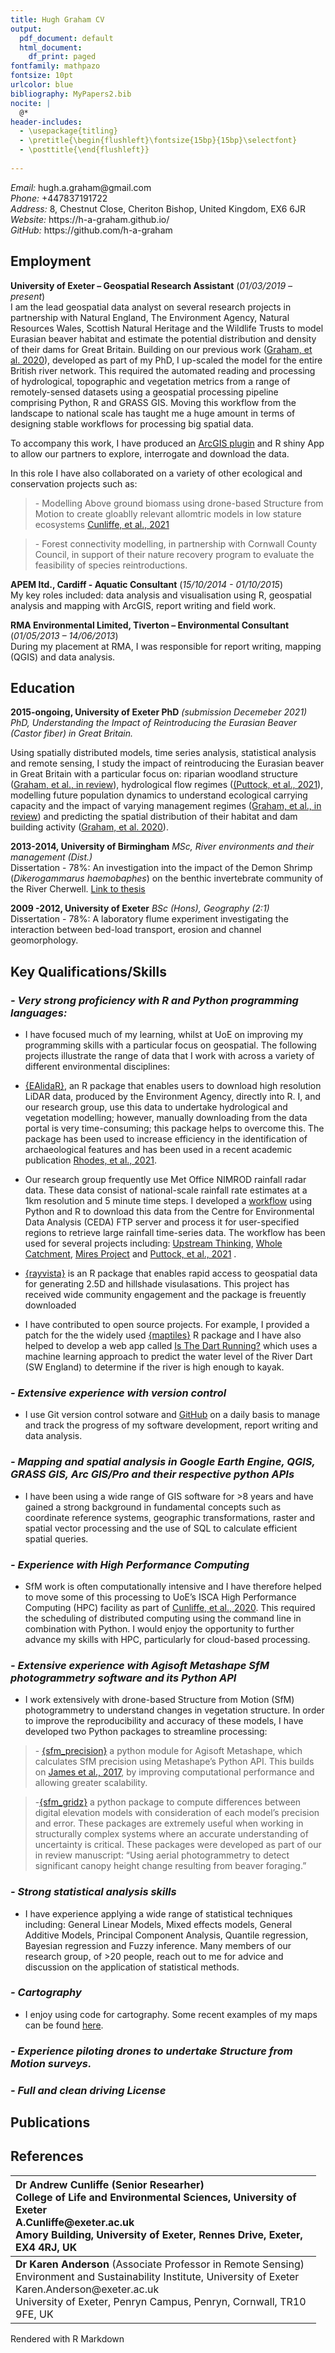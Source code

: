 ```yaml
---
title: Hugh Graham CV
output:
  pdf_document: default
  html_document:
    df_print: paged
fontfamily: mathpazo
fontsize: 10pt
urlcolor: blue
bibliography: MyPapers2.bib
nocite: |
  @*
header-includes:
  - \usepackage{titling}
  - \pretitle{\begin{flushleft}\fontsize{15bp}{15bp}\selectfont}
  - \posttitle{\end{flushleft}}
  
---
```

\vspace{-1.5cm}
\pagenumbering{gobble}

*Email:*  hugh.a.graham@gmail.com \
*Phone:*  +447837191722 \
*Address:*  8, Chestnut Close, Cheriton Bishop, United Kingdom, EX6 6JR \
*Website:*  https://h-a-graham.github.io/ \
*GitHub:*  https://github.com/h-a-graham


## Employment

**University of Exeter – Geospatial Research Assistant** (*01/03/2019 – present*)\
I am the lead geospatial data analyst on several research projects in partnership with Natural England, The Environment Agency, Natural Resources Wales, Scottish Natural Heritage and the Wildlife Trusts to model Eurasian beaver habitat and estimate the potential distribution and density of their dams for Great Britain. Building on our previous work ([Graham, et al. 2020](https://link.springer.com/article/10.1007%2Fs10344-020-01379-w)), developed as part of my PhD, I up-scaled the model for the entire British river network. This required the automated reading and processing of hydrological, topographic and vegetation metrics from a range of remotely-sensed datasets using a geospatial processing pipeline comprising Python, R and GRASS GIS. Moving this workflow from the landscape to national scale has taught me a huge amount in terms of designing stable workflows for processing big spatial data.

To accompany this work, I have produced an [ArcGIS plugin](https://github.com/exeter-creww/Beaver_Tools_ArcToolbox) and R shiny App to allow our partners to explore, interrogate and download the data. 

In this role I have also collaborated on a variety of other ecological and conservation projects such as:

><space>- Modelling Above ground biomass using drone-based Structure from Motion to create gloablly relevant allomtric models in low stature ecosystems [Cunliffe, et al., 2021](https://zslpublications.onlinelibrary.wiley.com/doi/full/10.1002/rse2.228)

><space>- Forest connectivity modelling, in partnership with Cornwall County Council, in support of their nature recovery program to evaluate the feasibility of species reintroductions. 

**APEM ltd., Cardiff - Aquatic Consultant** (*15/10/2014 - 01/10/2015*)\
 My key roles included: data analysis and visualisation using R, geospatial analysis and mapping with ArcGIS, report writing and field work.

**RMA Environmental Limited, Tiverton – Environmental Consultant** (*01/05/2013 – 14/06/2013*)\
During my placement at RMA, I was responsible for report writing, mapping (QGIS) and data analysis.

## Education

**2015-ongoing, University of Exeter  PhD** *(submission Decemeber 2021)*\
*PhD, Understanding the Impact of Reintroducing the Eurasian Beaver (Castor fiber) in Great Britain.*

Using spatially distributed models, time series analysis, statistical analysis and remote sensing, I study the impact of reintroducing the Eurasian beaver in Great Britain with a particular focus on: riparian woodland structure ([Graham, et al., in review](https://github.com/h-a-graham/CWC_Results_Analysis)), hydrological flow regimes ([(Puttock, et al., 2021](https://onlinelibrary.wiley.com/doi/full/10.1002/hyp.14017)), modelling future population dynamics to understand ecological carrying capacity and the impact of varying management regimes ([Graham, et al., in review](https://github.com/h-a-graham/beavertools)) and predicting the spatial distribution of their habitat and dam building activity ([Graham, et al. 2020](https://link.springer.com/article/10.1007%2Fs10344-020-01379-w)). 

**2013-2014, University of Birmingham** 
*MSc, River environments and their management (Dist.)* \
Dissertation - 78%: An investigation into the impact of the Demon Shrimp (*Dikerogammarus haemobaphes*) on the benthic invertebrate community of the River Cherwell. [Link to thesis](http://www.nonnativespecies.org/index.cfm?pageid=559)

**2009 -2012, University of Exeter**
*BSc (Hons), Geography (2:1)*\
Dissertation - 78%: A laboratory flume experiment investigating the interaction between bed-load transport, erosion and channel geomorphology.

## Key Qualifications/Skills

### *- Very strong proficiency with R and Python programming languages:*

- I have focused much of my learning, whilst at UoE on improving my programming skills with a particular focus on geospatial. The following projects illustrate the range of data that I work with across a variety of different environmental disciplines:

- [{EAlidaR}](https://github.com/h-a-graham/EAlidaR), an R package that enables users to download high resolution LiDAR data, produced by the Environment Agency, directly into R. I, and our research group, use this data to undertake hydrological and vegetation modelling; however, manually downloading from the data portal is very time-consuming; this package helps to overcome this. The package has been used to increase efficiency in the identification of archaeological features and has been used in a recent academic publication [Rhodes, et al., 2021](https://onlinelibrary.wiley.com/doi/abs/10.1111/brv.12802).

-  Our research group frequently use Met Office NIMROD rainfall radar data. These data consist of national-scale rainfall rate estimates at a 1km resolution and 5 minute time steps. I developed a [workflow](https://github.com/exeter-creww/Rainfall_radar) using Python and R to download this data from the Centre for Environmental Data Analysis (CEDA) FTP server and process it for user-specified regions to retrieve large rainfall time-series data. The workflow has been used for several projects including: [Upstream Thinking](https://www.exeter.ac.uk/creww/research/casestudies/upstreamthinking/), [Whole Catchment](https://www.exeter.ac.uk/creww/research/casestudies/wholecatchment/), [Mires Project](https://www.exeter.ac.uk/creww/research/casestudies/miresproject/) and [Puttock, et al., 2021](https://onlinelibrary.wiley.com/doi/full/10.1002/hyp.14017) .

-  [{rayvista}](https://github.com/h-a-graham/rayvista) is an R package that enables rapid access to geospatial data for generating 2.5D and hillshade visulasations. This project has received wide community engagement and the package is freuently downloaded 

-  I have contributed to open source projects. For example, I provided a patch for the the widely used [{maptiles}](https://github.com/riatelab/maptiles) R package and I have also helped to develop a web app called [Is The Dart Running?](http://isthedartrunning.co.uk/) which uses a machine learning approach to predict the water level of the River Dart (SW England) to determine if the river is high enough to kayak.

### *- Extensive experience with version control*
- I use Git version control sotware and [GitHub](https://github.com/h-a-graham) on a daily basis to manage and track the progress of my software development, report writing and data analysis. 

### *- Mapping and spatial analysis in Google Earth Engine, QGIS, GRASS GIS, Arc GIS/Pro and their respective python APIs*
- I have been using a wide range of GIS software for >8 years and have gained a strong background in fundamental concepts such as coordinate reference systems, geographic transformations, raster and spatial vector processing and the use of SQL to calculate efficient spatial queries. 

### *- Experience with High Performance Computing*
- SfM work is often computationally intensive and I have therefore helped to move some of this processing to UoE's ISCA High Performance Computing (HPC) facility as part of [Cunliffe, et al., 2020](https://zslpublications.onlinelibrary.wiley.com/doi/full/10.1002/rse2.228). This required the scheduling of distributed computing using the command line in combination with Python. I would enjoy the opportunity to further advance my skills with HPC, particularly for cloud-based processing.

### *- Extensive experience with Agisoft Metashape SfM photogrammetry software and its Python API*
- I work extensively with drone-based Structure from Motion (SfM) photogrammetry to understand changes in vegetation structure. In order to improve the reproducibility and accuracy of these models, I have developed two Python packages to streamline processing:

><space>- [{sfm_precision}](https://github.com/exeter-creww/SFM_Precision/tree/master/sfm_precision) a python module for Agisoft Metashape, which calculates SfM precision using Metashape's Python API. This builds on [James et al., 2017](https://onlinelibrary.wiley.com/doi/full/10.1002/esp.4125), by improving computational performance and allowing greater scalability.

><space>-[{sfm_gridz}](https://github.com/exeter-creww/SFM_Precision/tree/master/sfm_gridz) a python package to compute differences between digital elevation models with consideration of each model’s precision and error. These packages are extremely useful when working in structurally complex systems where an accurate understanding of uncertainty is critical. These packages were developed as part of our in review manuscript: "Using aerial photogrammetry to detect significant canopy height change resulting from beaver foraging."

### *- Strong statistical analysis skills*
- I have experience applying a wide range of statistical techniques including: General Linear Models, Mixed effects models, General Additive Models, Principal Component Analysis, Quantile regression, Bayesian regression and Fuzzy inference. Many members of our research group, of >20 people, reach out to me for advice and discussion on the application of statistical methods.

### *- Cartography*
- I enjoy using code for cartography. Some recent examples of my maps can be found [here](https://github.com/h-a-graham/Hugh-30DayMapChallenge).

### *- Experience piloting drones to undertake Structure from Motion surveys.*

### *- Full and clean driving License*


## Publications

<div id="refs"></div>

## References

----------------------------------------------------------------------
**Dr Andrew Cunliffe** (Senior Researher) \
College of Life and Environmental Sciences, University of Exeter \
A.Cunliffe@exeter.ac.uk \
Amory Building, University of Exeter, Rennes Drive, Exeter, EX4 4RJ, UK


---------------------------------------------------------------------
**Dr Karen Anderson** (Associate Professor in Remote Sensing) \
Environment and Sustainability Institute, University of Exeter \
Karen.Anderson@exeter.ac.uk \
University of Exeter, Penryn Campus, Penryn, Cornwall, TR10 9FE, UK 


----------------------------------------------------------------------


\scriptsize *Rendered with R Markdown 
